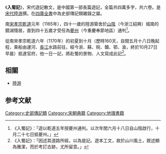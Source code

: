 《'''入蜀記'''》，宋代遊記散文，是中國第一部長篇遊記，全篇共四萬多字，共六卷。是[[宋代|宋代]][[陸游|陸游]]撰。在[[四庫全書|四庫全書]]中為史部傳記類雜錄之屬。

南[[宋孝宗|宋孝宗]][[乾道_(南宋)|乾道]]元年（1165年），四十一歲的陸游築舍於[[山陰|山陰]]（今浙江紹興）城南的鏡湖隱居，直到四十五歲才受任為[[夔州|夔州]]（今重慶奉節地區）通判<ref>《入蜀記》：「遊以乾道五年授夔州通判。以次年閏六月十八日自山陰啟行，十月二十七日抵夔州。」</ref>。

從南宋孝宗乾道六年（1170年）的初夏到十月（歷時160天，自閏五月十八日晚起程，乘船由運河、[[長江|長江]]水路前往，經今浙、蘇、皖、贛、鄂、渝，終於10月27日早晨）抵達官府，他一日一記，將赴蜀的景物、人文寫成此記<ref>《入蜀記》：「因述其道路所經，以為是記。遊本工文，故於山川風土，敘述頗為雅潔，而於考訂古跡，尤所留意。」</ref>。

==相關==
{{Wikisource}}
{{Wiktionary}}
*[[陸游|陸游]]

== 参考文献 ==
{{reflist}}


{{Historical-book-stub}}
[[Category:史部傳記類|Category:史部傳記類]]
[[Category:宋朝典籍|Category:宋朝典籍]]
[[Category:地理書籍|Category:地理書籍]]